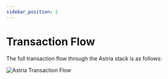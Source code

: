 ```yaml
---
sidebar_position: 2
---
```


# Transaction Flow


<DeploymentsRedirect />

The full transaction flow through the Astria stack is as follows:

![Astria Transaction Flow](../assets/transaction-flow.png)
